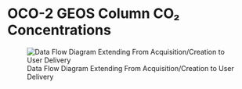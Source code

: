 # OCO-2 GEOS Column CO₂ Concentrations

![Data Flow Diagram Extending From Acquisition/Creation to User Delivery](./media/oco2geos-co2-daygrid-v10r_Data_Flow.png)